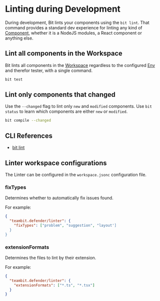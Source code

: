 # Linting during Development

During development, Bit lints your components using the `bit lint`. That command provides a standard dev experience for linting any kind of [Component](#), whether it is a NodeJS modules, a React component or anything else.

## Lint all components in the Workspace

Bit lints all components in the [Workspace](/workspace/overview) regardless to the configured [Env](/envs/overview) and therefor tester, with a single command.

```bash
bit test
```

## Lint only components that changed

Use the `--changed` flag to lint only `new` and `modified` components. Use `bit status` to learn
which components are either `new` or `modified`.

```bash
bit compile --changed
```

## CLI References

- [bit lint](/reference/cli-reference#lint)

## Linter workspace configurations

The Linter can be configured in the `workspace.jsonc` configuration file.

### fixTypes

Determines whether to automatically fix issues found.

For example:

```json
{
  "teambit.defender/linter": {
    "fixTypes": ["problem", "suggestion", "layout']
  }
}
```

### extensionFormats

Determines the files to lint by their extension.

For example:

```json
{
  "teambit.defender/linter": {
    "extensionFormats": ["*.ts", "*.tsx"]
  }
}
```
